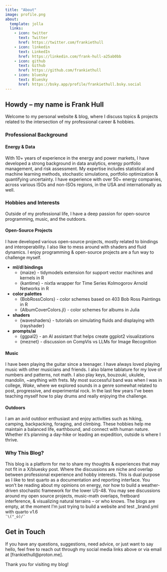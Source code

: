 ---
title: "About"
image: profile.png
about:
  template: jolla
  links:
    - icon: twitter
      text: Twitter
      href: https://twitter.com/frankiethull
    - icon: linkedin
      text: LinkedIn
      href: https://linkedin.com/frank-hull-a25ab0bb
    - icon: github
      text: Github
      href: https://github.com/frankiethull
    - icon: bluesky
      text: Bluesky
      href: https://bsky.app/profile/frankiethull.bsky.social
---

## Howdy -- my name is Frank Hull

Welcome to my personal website & blog, where I discuss topics & projects related to the intersection of my professional career & hobbies.

### Professional Background

#### Energy & Data

With 10+ years of experience in the energy and power markets, I have developed a strong background in data analytics, energy portfolio management, and risk assessment. My expertise includes statistical and machine learning methods, stochastic simulations, portfolio optimization & quantifying uncertainty. I have experience with over 50+ energy companies, across various ISOs and non-ISOs regions, in the USA and internationally as well.

### Hobbies and Interests

Outside of my professional life, I have a deep passion for open-source programming, music, and the outdoors. 

#### Open-Source Projects

I have developed various open-source projects, mostly related to bindings and interoperability. I also like to mess around with shaders and fluid dynamics. I enjoy programming & open-source projects are a fun way to challenge myself. 

-   **ml/dl bindings**
    -   {maize} - tidymodels extension for support vector machines and kernels in R
    -   {kantime} - nixtla wrapper for Time Series Kolmogorov Arnold Networks in R
-   **color palettes**
    -   {BobRossColors} - color schemes based on 403 Bob Ross Paintings in R
    -   {AlbumCoverColors.jl} - color schemes for albums in Julia
-   **shaders**
    -   {waveshaders} - tutorials on simulating fluids and displaying with {rayshader}
-   **prompts/ai**
    -   {ggpal2} - an AI assistant that helps create ggplot2 visualizations
    -   {meznet} - discussion on CompVis vs LLMs for Image Recognition

#### Music

I have been playing the guitar since a teenager. I have always loved playing music with other musicians and friends. I also blame tablature for my love of numbers and patterns, not math. I also play keys, bouzouki, ukulele, mandolin, ~anything with frets. My most successful band was when I was in college, *Wake*, where we explored sounds in a genre somewhat related to post, progressive, and experimental rock. In the last few years I've been teaching myself how to play drums and really enjoying the challenge. 


#### Outdoors

I am an avid outdoor enthusiast and enjoy activities such as hiking, camping, backpacking, foraging, and climbing. These hobbies help me maintain a balanced life, earthbound, and connect with human nature. Whether it's planning a day-hike or leading an expedition, outside is where I thrive.


### Why This Blog?

This blog is a platform for me to share my thoughts & experiences that may not fit in a X/bluesky post. Where the discussions are niche and overlap between professional experience and hobby interests. This is dual purpose as I like to test quarto as a documentation and reporting interface. You won't be reading about my opinions on energy, nor how to build a weather-driven stochastic framework for the lower US-48. You may see discussions around my open source projects, music-math overlaps, fretboard interference, & visualizing natural terrains -- or who knows. The blogs are empty, at the moment I'm just trying to build a website and test _brand.yml with quarto v1.6     
`¯\(°_o)/¯`


## Get in Touch

If you have any questions, suggestions, need advice, or just want to say hello, feel free to reach out through my social media links above or via email at \[frankiethull@proton.me\].

Thank you for visiting my blog!